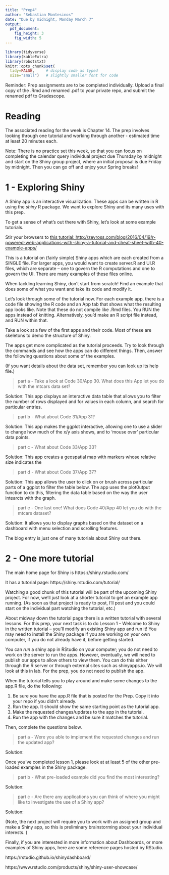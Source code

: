 ```yaml
---
title: "Prep4"
author: "Sebastian Montesinos"
date: "Due by midnight, Monday March 7"
output: 
  pdf_document:
    fig_height: 3
    fig_width: 5
---
```


```r
library(tidyverse)
library(kableExtra)
library(robotstxt)
knitr::opts_chunk$set(
  tidy=FALSE,     # display code as typed
  size="small")   # slightly smaller font for code
```

Reminder: Prep assignments are to be completed individually. Upload a final copy of the .Rmd and renamed .pdf to your private repo, and submit the renamed pdf to Gradescope. 

# Reading

The associated reading for the week is Chapter 14. The prep involves looking through one tutorial and working through another - estimated time at least 20 minutes each. 

Note: There is no practice set this week, so that you can focus on completing the calendar query individual project due Thursday by midnight and start on the Shiny group project, where an initial proposal is due Friday by midnight. Then you can go off and enjoy your Spring breaks!

\newpage

# 1 - Exploring Shiny
								
A Shiny app is an interactive visualization. These apps can be written in R using the *shiny* R package. We want to explore Shiny and its many uses with this prep.

To get a sense of what’s out there with Shiny, let’s look at some example tutorials.

Stir your browsers to [this tutorial: http://zevross.com/blog/2016/04/19/r-powered-web-applications-with-shiny-a-tutorial-and-cheat-sheet-with-40-example-apps/](http://zevross.com/blog/2016/04/19/r-powered-web-applications-with-shiny-a-tutorial-and-cheat-sheet-with-40-example-apps/)

This is a tutorial on (fairly simple) Shiny apps which are each created from a SINGLE file. For larger apps, you would want to create server.R and UI.R files, which are separate – one to govern the R computations and one to govern the UI. There are many examples of these files online. 

When tackling learning Shiny, don’t start from scratch! Find an example that does some of what you want and take its code and modify it. 

Let’s look through some of the tutorial now. For each example app, there is a code file showing the R code and an App tab that shows what the resulting app looks like. Note that these do not compile like .Rmd files.  You RUN the apps instead of knitting. Alternatively, you’d make an R script file instead, and RUN within that.

Take a look at a few of the first apps and their code. Most of these are skeletons to demo the structure of Shiny.

The apps get more complicated as the tutorial proceeds. Try to look through the commands and see how the apps can do different things. Then, answer the following questions about some of the examples. 

(If you want details about the data set, remember you can look up its help file.)

> part a - Take a look at Code 30/App 30. What does this App let you do with the mtcars data set?

Solution: This app displays an interactive data table that allows you to filter the number of rows displayed and for values in each column, and search for particular entries.

> part b - What about Code 31/App 31? 

Solution: This app makes the ggplot interactive, allowing one to use a slider to change how much of the x/y axis shows, and to 'mouse over' particular data points.


> part c - What about Code 33/App 33?

Solution: This app creates a geospatial map with markers whose relative size indicates the 


> part d - What about Code 37/App 37?

Solution: This app allows the user to click on or brush across particular parts of a ggplot to filter the table below. The app uses the plot0utput function to do this, filtering the data table based on the way the user intearcts with the graph.


> part e - One last one! What does Code 40/App 40 let you do with the mtcars dataset?

Solution: It allows you to display graphs based on the dataset on a dashboard with menu selection and scrolling features.



The blog entry is just one of many tutorials about Shiny out there. 

<!-- Remember to commit and push as you go! -->

\newpage


# 2 - One more tutorial 

The main home page for Shiny is https://shiny.rstudio.com/

It has a tutorial page: https://shiny.rstudio.com/tutorial/

Watching a good chunk of this tutorial will be part of the upcoming Shiny project. For now, we'll just look at a shorter tutorial to get an example app running. (As soon as that project is ready to post, I'll post and you could start on the individual part watching the tutorial, etc.)

About midway down the tutorial page there is a written tutorial with several lessons. For this prep, your next task is to do Lesson 1 - Welcome to Shiny in the written tutorial – you’ll modify an existing Shiny app and run it! You may need to install the Shiny package if you are working on your own computer, if you do not already have it, before getting started. 

You can *run* a shiny app in RStudio on your computer; you do not need to work on the server to run the apps. However, eventually, we will need to publish our apps to allow others to view them. You can do this either through the R server or through external sites such as shinyapps.io. We will look at this in lab. For the prep, you do not need to publish the app. 

When the tutorial tells you to play around and make some changes to the app.R file, do the following:

1. Be sure you have the app.R file that is posted for the Prep. Copy it into your repo if you didn't already.
2. Run the app. It should show the same starting point as the tutorial app.
3. Make the requested changes/updates to the app in the tutorial.
4. Run the app with the changes and be sure it matches the tutorial. 

Then, complete the questions below. 

> part a - Were you able to implement the requested changes and run the updated app?

Solution:



Once you’ve completed lesson 1, please look at at least 5 of the other pre-loaded examples in the Shiny package.

> part b - What pre-loaded example did you find the most interesting?

Solution:

> part c - Are there any applications you can think of where you might like to investigate the use of a Shiny app?

Solution:


(Note, the next project will require you to work with an assigned group and make a Shiny app, so this is preliminary brainstorming about your individual interests. )

Finally, if you are interested in more information about Dashboards, or more examples of Shiny apps, here are some reference pages hosted by RStudio.

https://rstudio.github.io/shinydashboard/

https://www.rstudio.com/products/shiny/shiny-user-showcase/

<!--
Remember to do the final commit + push, this time including your renamed pdf, and upload to Gradescope.
-->
